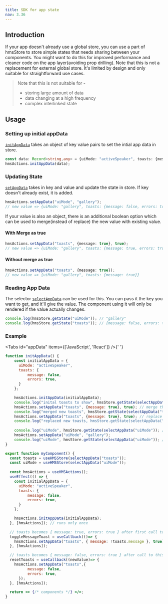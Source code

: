 ```yaml
---
title: SDK for app state
nav: 3.36
---
```


## Introduction

If your app doesn't already use a global store, you can use a part of hmsStore to store simple states that needs sharing between your components. You might want to do this for improved performance and cleaner code on the app layer(avoiding prop drilling). Note that this is not a replacement for external global store. It's limited by design and only suitable for straightforward use cases.

> Note that this is not suitable for -
>  - storing large amount of data
>  - data changing at a high frequency
>  - complex interlinked state

## Usage

### Setting up initial appData

[`initAppData`](/api-reference/javascript/v2/interfaces/HMSActions#init-app-data) takes an object of key value pairs to set the intial app data in store.

```ts
const data: Record<string,any> = {uiMode: "activeSpeaker", toasts: {message: false, errors: true}};
hmsActions.initAppData(data);
```

### Updating State

[`setAppData`](/api-reference/javascript/v2/interfaces/HMSActions#set-app-data) takes in key and value and update the state in store. If key doesn't already exist, it is added.

```ts
hmsActions.setAppData("uiMode", "gallery");
// new value => {uiMode: "gallery", toasts: {message: false, errors: true}}
```

If your value is also an object, there is an additional boolean option which can be used to merge(instead of replace) the new value with existing value.

#### With Merge as true

```ts
hmsActions.setAppData("toasts", {message: true}, true);
// new value => {uiMode: "gallery", toasts: {message: true, errors: true}}
```

#### Without merge as true

```ts
hmsActions.setAppData("toasts", {message: true});
// new value => {uiMode: "gallery", toasts: {message: true}}
```

### Reading App Data
The selector [`selectAppData`](/api-reference/javascript/v2/home/content#select-app-data) can be used for this. You can pass it the key
you want to get, and it'll give the value. The component using it will only be rendered if the value actually changes.

```ts
console.log(hmsStore.getState("uiMode")); // "gallery"
console.log(hmsStore.getState("toasts")); // {message: false, errors: true}
```

### Example

<Tabs id="appData" items={['JavaScript', 'React']} />{' '}

<Tab id='appData-0'>

```js:app.js
function initAppData() {
    const initialAppData = {
      uiMode: "activeSpeaker",
      toasts: {
          message: false,
          errors: true,
      }
    };

    hmsActions.initAppData(initialAppData);
    console.log("inital toasts to show", hmsStore.getState(selectAppData("toasts"))); // { message: false, errors: true }
    hmsActions.setAppData("toasts", {message: true}, true); // merge this value in current value
    console.log("merged new toasts", hmsStore.getState(selectAppData("toasts"))); // { message: true, errors: true }
    hmsActions.setAppData("toasts", {message: true}, true); // replace current value
    console.log("replaced new toasts, hmsStore.getState(selectAppData("toasts"))); // { message: true }
    
    console.log("uiMode", hmsStore.getState(selectAppData("uiMode")); // activeSpeaker
    hmsActions.setAppData("uiMode", "gallery");
    console.log("uiMode", hmsStore.getState(selectAppData("uiMode")); // gallery
}

```

</Tab>

<Tab  id='appData-1'>

```jsx:app.jsx
export function myComponent() {
  const toasts = useHMSStore(selectAppData("toasts"));
  const uiMode = useHMSStore(selectAppData("uiMode"));
    
  const hmsActions = useHMSActions();
  useEffect(() => {
    const initialAppData = {
      uiMode: "activeSpeaker",
      toasts: {
          message: false,
          errors: true,
      }
    };

    hmsActions.initAppData(initialAppData);
  }, [hmsActions]); // runs only once

  // toasts becomes { message: true, errors: true } after first call to toggle
  toggleMessageToast = useCallback(()=> {
    hmsActions.setAppData("toasts", { message: !toasts.message }, true);
  }, [hmsActions]);

  // toasts becomes { message: false, errors: true } after call to this method
  resetToasts = useCallback((newValue)=> {
    hmsActions.setAppData("toasts",{
          message: false,
          errors: true,
      });
  }, [hmsActions]);

  return <> {/* components */} </>;
}
```

</Tab>
